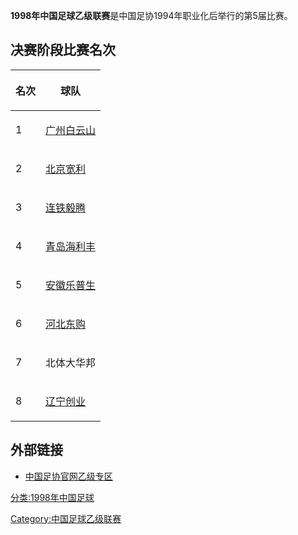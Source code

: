 '''1998年中国足球乙级联赛'''是中国足协1994年职业化后举行的第5届比赛。

==决赛阶段比赛名次==
{| class="wikitable"
|-
! 名次 !! 球队
|-
| 1 || [[广州白云山足球俱乐部|广州白云山]]
|-
| 2 || [[北京宽利足球俱乐部|北京宽利]]
|-
| 3 ||[[大连毅腾连铁足球俱乐部|连铁毅腾]]
|-
| 4 ||[[青岛海利丰|青岛海利丰]]
|-
| 5 ||[[安徽乐普生足球俱乐部|安徽乐普生]]
|-
| 6 ||[[河北石药足球俱乐部|河北东购]]
|-
| 7 ||北体大华邦
|-
| 8 ||[[辽宁青少年足球俱乐部|辽宁创业]]
|}

==外部链接==
*[https://web.archive.org/web/20120204083134/http://www.fa.org.cn/zy/index.html 中国足协官网乙级专区]

{{中国足球乙级联賽}}

[[分类:1998年中国足球|分类:1998年中国足球]]
[[Category:中国足球乙级联赛|Category:中国足球乙级联赛]]